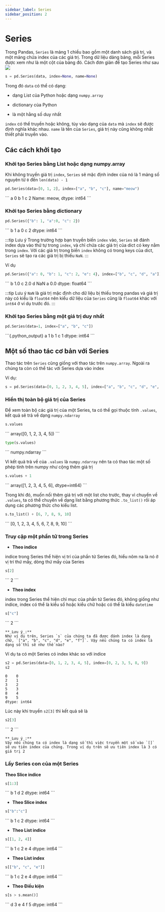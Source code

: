 ```yaml
---
sidebar_label: Series
sidebar_position: 2
---
```


# Series
Trong Pandas, `Series` là mảng 1 chiều bao gồm một danh sách giá trị, và một mảng chứa index 
của các giá trị. Trong dữ liệu dảng bảng, mỗi Series được xem như là một cột của bảng đó. 
Cách đơn giản để tạo Series như sau
![](series.png)
```python
s = pd.Series(data, index=None, name=None)
```

Trong đó `data` có thể  có dạng:

- dạng List của Python hoặc dạng `numpy.array`

- dictionary của Python

- là một hằng số duy nhất

`index` có thể truyền hoặc không, tùy vào dạng của `data` mà `index` sẽ được định nghĩa khác nhau. 
`name` là tên của `Series`, giá trị này cũng không nhất thiết phải truyền vào.

## Các cách khởi tạo

### Khởi tạo Series bằng List hoặc dạng numpy.array 

Khi không truyền giá trị `index`, `Series` sẽ mặc định index của nó là 1 mảng số nguyên từ `0` đến `len(data) - 1` 

```python
pd.Series(data=[0, 1, 2], index=["a", "b", "c"], name="meow")
```
<pythonoutput>
```
a    0
b    1
c    2
Name: meow, dtype: int64
```
</pythonoutput>


### Khởi tạo Series bằng dictionary 

```python
pd.Series({"b": 1, "a":0, "c": 2})
```
<pythonoutput>
```
b    1
a    0
c    2
dtype: int64
```
</pythonoutput>

:::tip Lưu ý
Trong trường hợp bạn truyền biến `index` vào, `Series` sẽ đánh index dựa vào thứ tự trong `index`, và chỉ chứa các giá trị của dict có key nằm trong `index`. 
Với các giá trị trong biến `index` không có trong keys của dict, `Series` sẽ tạo ra các giá trị bị thiếu `NaN`.
:::

Ví dụ

```python
pd.Series({"a": 0, "b": 1, "c": 2, "e": 4}, index=["b", "c", "d", "a"])
```

<pythonoutput>
```
b    1.0
c    2.0
d    NaN
a    0.0
dtype: float64
```
</pythonoutput>


:::tip Lưu ý
`NaN` là giá trị mặc định cho dữ liệu bị thiếu trong pandas và giá trị này có kiểu 
là `float64` nên kiểu dữ liệu của `Series` cũng là `float64` khác với `int64` ở ví dụ trước đó. 
:::

### Khởi tạo Series bằng một giá trị duy nhất 

```python
pd.Series(data=1, index=["a", "b", "c"])
```

<pythonoutput>
```{.python_output} 
a    1
b    1
c    1
dtype: int64
```
</pythonoutput>



## Một số thao tác cơ bản với Series

Thao tác trên `Series` cũng giống với thao tác trên `numpy.array`. Ngoài ra chúng ta còn có thể 
tác với Series dựa vào index

Ví dụ:

```python
s = pd.Series(data=[0, 1, 2, 3, 4, 5], index=["a", "b", "c", "d", "e", "f"])
```
### Hiển thị toàn bộ giá trị của Series 

Để xem toàn bộ các giá trị của một Series, ta có thể gọi thuộc tính `.values`, kết quả sẽ trả về dạng `numpy.ndarray`


```python
s.values
```

<pythonoutput>
```
array([0, 1, 2, 3, 4, 5])
```
</pythonoutput>

```python
type(s.values)
```

<pythonoutput>
```
numpy.ndarray
```
</pythonoutput>

Vì kết quả trả về của `.values` là `numpy.ndarray` nên ta có thao tác một số phép tính trên numpy như cộng thêm giá trị

```python
s.values + 1 
```

<pythonoutput>
```
array([1, 2, 3, 4, 5, 6], dtype=int64)
```
</pythonoutput>

Trong khi đó, muốn nối thêm giá trị với một list cho trước, thay vì chuyển về `.values`, ta có thể chuyển về dạng list bằng phương thức `.to_list()` rồi áp dụng các phương thức cho kiểu list. 

```python
s.to_list() + [6, 7, 8, 9, 10]
```

<pythonoutput>
```
[0, 1, 2, 3, 4, 5, 6, 7, 8, 9, 10]
```
</pythonoutput>


### Truy cập một phần tử trong Series 


- **Theo indice**

indice trong Series thể hiện vị trí của phần tử Series đó, hiểu nôm na là nó ở vị trí thứ mấy, dòng thứ mấy của Series

```python
s[2]
```

<pythonoutput>
``` 
2
``` 
</pythonoutput>

- **Theo index**

index trong Series thể hiện chỉ mục của phần tử Series đó, không giống như indice, index có thể là kiểu số hoặc kiểu chữ hoặc có thể là kiểu `datetime`

```python
s["c"]
```

<pythonoutput>
```
2 
```
</pythonoutput>


```{block2, type='rmdnote'}
**_Lưu ý_:** 
Như ví dụ trên, Series `s` của chúng ta đã được đánh index là dạng chữ, `["a", "b", "c", "d", "e", "f"]`. Vậy nếu chúng ta có index là dạng số thì sẽ như thế nào?
```

Ví dụ ta có một Series có index khác so với indice

```python
s2 = pd.Series(data=[0, 1, 2, 3, 4, 5], index=[0, 2, 3, 5, 8, 9])
s2
```

<pythonoutput>

```
0    0
2    1
3    2
5    3
8    4
9    5
dtype: int64
```
</pythonoutput>

Lúc này khi truyền `s2[3]` thì kết quả sẽ là

```python
s2[3]
```

<pythonoutput>
```
2
```
</pythonoutput>

```{block2, type='rmdnote'}
**_Lưu ý_:** 
Vậy nếu chúng ta có index là dạng số thì việc truyền một số vào `[]` sẽ ưu tiên index của chúng. Trong ví dụ trên sẽ ưu tiên index là 3 có giá trị 2
```




### Lấy Series con của một Series 

**Theo Slice indice**

```python
s[1:3]
```

<pythonoutput>
```
b    1
d    2
dtype: int64
```
</pythonoutput>

- **Theo Slice index**

```python
s["b":"c"]
```

<pythonoutput>
``` 
b    1
c    2
dtype: int64
``` 
</pythonoutput>

- **Theo List indice**

```python
s[[1, 2, 4]]
```

<pythonoutput>
```
b    1
c    2
e    4
dtype: int64
```
</pythonoutput>

- **Theo List index**

```python
s[["b", "c", "e"]]
```

<pythonoutput>
```
b    1
c    2
e    4
dtype: int64
```
</pythonoutput>

- **Theo Điều kiện**

```python
s[s > s.mean()]
```

<pythonoutput>
```
d    3
e    4
f    5
dtype: int64
```
</pythonoutput>
